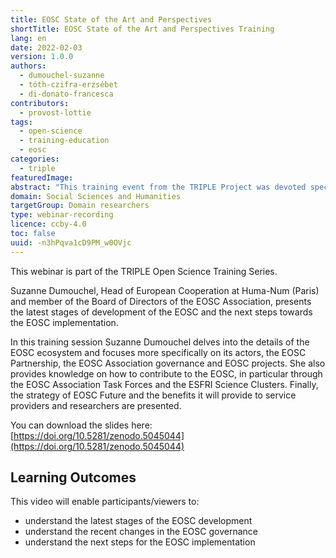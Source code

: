 ```yaml
---
title: EOSC State of the Art and Perspectives
shortTitle: EOSC State of the Art and Perspectives Training
lang: en
date: 2022-02-03
version: 1.0.0
authors:
  - dumouchel-suzanne
  - tóth-czifra-erzsébet
  - di-donato-francesca
contributors:
  - provost-lottie
tags:
  - open-science
  - training-education
  - eosc
categories:
  - triple
featuredImage:
abstract: "This training event from the TRIPLE Project was devoted specifically to the European Open Science Cloud (EOSC) and provided answers to the following questions, among others: What is the state of the art of the EOSC development? How is the EOSC governance changing ? What are the next steps for the EOSC implementation?"
domain: Social Sciences and Humanities
targetGroup: Domain researchers
type: webinar-recording
licence: ccby-4.0
toc: false
uuid: -n3hPqva1cD9PM_w0OVjc
---
```


This webinar is part of the TRIPLE Open Science Training Series.

Suzanne Dumouchel, Head of European Cooperation at Huma-Num (Paris) and member of the Board of Directors of the EOSC Association, presents the latest stages of development of the EOSC and the next steps towards the EOSC implementation.

In this training session Suzanne Dumouchel delves into the details of the EOSC ecosystem and focuses more specifically on its actors, the EOSC Partnership, the EOSC Association governance and EOSC projects. She also provides knowledge on how to contribute to the EOSC, in particular through the EOSC Association Task Forces and the ESFRI Science Clusters. Finally, the strategy of EOSC Future and the benefits it will provide to service providers and researchers are presented.

You can download the slides here: [https://doi.org/10.5281/zenodo.5045044](https://doi.org/10.5281/zenodo.5045044)

## Learning Outcomes

This video will enable participants/viewers to:

* understand the latest stages of the EOSC development
* understand the recent changes in the EOSC governance
* understand the next steps for the EOSC implementation

<VideoCard provider="youtube" id="unM72WN4X8g" title="EOSC - State of the Art and Perspectives" subtitle="Click here to view" image="images/featured-image.png" />
